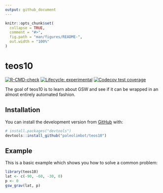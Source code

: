 ```yaml
---
output: github_document
---
```


<!-- README.md is generated from README.Rmd. Please edit that file -->

```r
knitr::opts_chunk$set(
  collapse = TRUE,
  comment = "#>",
  fig.path = "man/figures/README-",
  out.width = "100%"
)
```

# teos10

<!-- badges: start -->
[![R-CMD-check](https://github.com/paleolimbot/teos10/workflows/R-CMD-check/badge.svg)](https://github.com/paleolimbot/teos10/actions)
[![Lifecycle: experimental](https://img.shields.io/badge/lifecycle-experimental-orange.svg)](https://lifecycle.r-lib.org/articles/stages.html#experimental)
[![Codecov test coverage](https://codecov.io/gh/paleolimbot/teos10/branch/master/graph/badge.svg)](https://codecov.io/gh/paleolimbot/teos10?branch=master)
<!-- badges: end -->

The goal of teos10 is to learn about GSW and see if it can be wrapped in an almost entirely automated fashion.

## Installation

You can install the development version from [GitHub](https://github.com/) with:

``` r
# install.packages("devtools")
devtools::install_github("paleolimbot/teos10")
```
## Example

This is a basic example which shows you how to solve a common problem:

```r
library(teos10)
lat <- c(-90, -60, -30, 0)
p <- 0
gsw_grav(lat, p)
```
